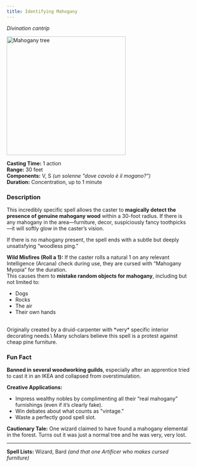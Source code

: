 ```yaml
---
title: Identifying Mahogany
---
```



*Divination cantrip*

<img src="https://cdn.leonardo.ai/users/e9df9e5e-8c47-4d7f-87b3-195ea30587b1/generations/d4a16113-21af-49ef-bb86-a3542fedcb20/Leonardo_Phoenix_09_A_whimsical_fantasy_wizard_with_a_long_flo_1.jpg" alt="Mahogany tree" width="325"/>

**Casting Time:** 1 action \
**Range:** 30 feet \
**Components:** V, S *(un solenne "dove cavolo è il mogano?")* \
**Duration:** Concentration, up to 1 minute

### Description
This incredibly specific spell allows the caster to **magically detect the presence of genuine mahogany wood** within a 30-foot radius. If there is any mahogany in the area—furniture, decor, suspiciously fancy toothpicks—it will softly glow in the caster’s vision.

If there is no mahogany present, the spell ends with a subtle but deeply unsatisfying “woodless ping.”

**Wild Misfires (Roll a 1):** If the caster rolls a natural 1 on any relevant Intelligence (Arcana) check during use, they are cursed with “Mahogany Myopia” for the duration. \
This causes them to **mistake random objects for mahogany**, including but not limited to:
- Dogs
- Rocks
- The air
- Their own hands

<br/>
<NoteBox>
Originally created by a druid-carpenter with *very* specific interior decorating needs.\
Many scholars believe this spell is a protest against cheap pine furniture.
</NoteBox>

### Fun Fact
**Banned in several woodworking guilds**, especially after an apprentice tried to cast it in an IKEA and collapsed from overstimulation.

**Creative Applications:** 
- Impress wealthy nobles by complimenting all their “real mahogany” furnishings (even if it’s clearly fake).
- Win debates about what counts as "vintage."
- Waste a perfectly good spell slot.

**Cautionary Tale:** One wizard claimed to have found a mahogany elemental in the forest. Turns out it was just a normal tree and he was very, very lost.

---

**Spell Lists:** Wizard, Bard *(and that one Artificer who makes cursed furniture)*
